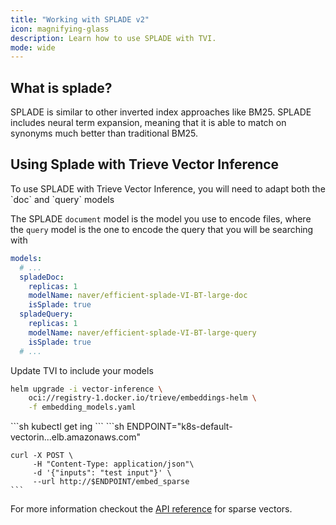 ```yaml
---
title: "Working with SPLADE v2"
icon: magnifying-glass 
description: Learn how to use SPLADE with TVI.
mode: wide
---
```


## What is splade?

SPLADE is similar to other inverted index approaches like BM25. SPLADE includes neural term expansion, meaning that it is able to match on synonyms much better than traditional BM25.

## Using Splade with Trieve Vector Inference

<Steps>
<Step title="Update embedding_models.yaml">
To use SPLADE with Trieve Vector Inference, you will need to adapt both the `doc` and `query` models

The SPLADE `document` model is the model you use to encode files, where the `query` model is the one to encode the query that you will be searching with

```yaml embedding_models.yaml
models:
  # ...
  spladeDoc:
    replicas: 1
    modelName: naver/efficient-splade-VI-BT-large-doc
    isSplade: true
  spladeQuery:
    replicas: 1
    modelName: naver/efficient-splade-VI-BT-large-query
    isSplade: true
  # ...
```
</Step>

<Step title="Upgrade your TVI cluster">
Update TVI to include your models

```bash
helm upgrade -i vector-inference \
    oci://registry-1.docker.io/trieve/embeddings-helm \
    -f embedding_models.yaml
```
</Step>

<Step title="Get embeddings endpoint">
```sh
kubectl get ing
```
</Step>

<Step title="Make call to generate sparse vector">
    ```sh
    ENDPOINT="k8s-default-vectorin...elb.amazonaws.com"

    curl -X POST \
         -H "Content-Type: application/json"\
         -d '{"inputs": "test input"}' \
         --url http://$ENDPOINT/embed_sparse
    ```

  For more information checkout the [API reference](/vector-inference/embed_sparse) for sparse vectors.
</Step>
</Steps>
